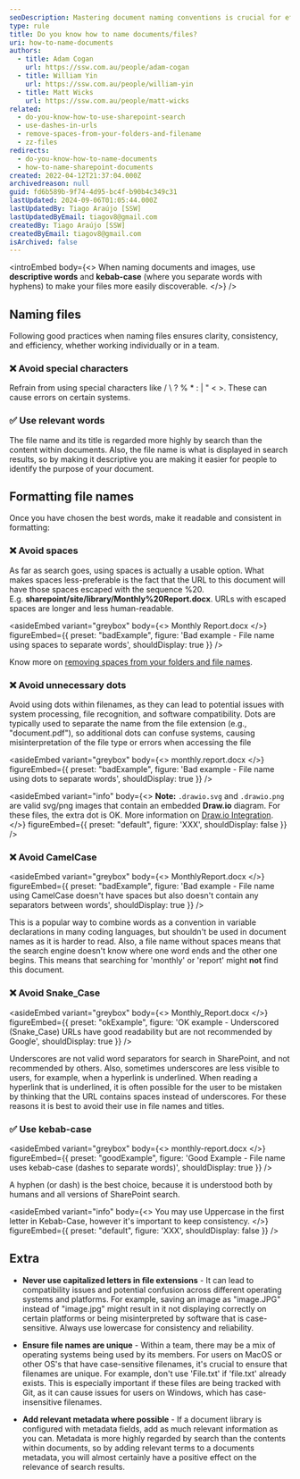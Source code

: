 ```yaml
---
seoDescription: Mastering document naming conventions is crucial for effective SharePoint search and file discovery. Use descriptive words and kebab-case (hyphens) to make your files easily searchable.
type: rule
title: Do you know how to name documents/files?
uri: how-to-name-documents
authors:
  - title: Adam Cogan
    url: https://ssw.com.au/people/adam-cogan
  - title: William Yin
    url: https://ssw.com.au/people/william-yin
  - title: Matt Wicks
    url: https://ssw.com.au/people/matt-wicks
related:
  - do-you-know-how-to-use-sharepoint-search
  - use-dashes-in-urls
  - remove-spaces-from-your-folders-and-filename
  - zz-files
redirects:
  - do-you-know-how-to-name-documents
  - how-to-name-sharepoint-documents
created: 2022-04-12T21:37:04.000Z
archivedreason: null
guid: fd6b589b-9f74-4d95-bc4f-b90b4c349c31
lastUpdated: 2024-09-06T01:05:44.000Z
lastUpdatedBy: Tiago Araújo [SSW]
lastUpdatedByEmail: tiagov8@gmail.com
createdBy: Tiago Araújo [SSW]
createdByEmail: tiagov8@gmail.com
isArchived: false
---
```


<introEmbed
  body={<>
When naming documents and images, use **descriptive words** and **kebab-case** (where you separate words with hyphens) to make your files more easily discoverable.
  </>}
/>
## Naming files

Following good practices when naming files ensures clarity, consistency, and efficiency, whether working individually or in a team.

### ❌ Avoid special characters

Refrain from using special characters like / \ ? % * : | " < >. These can cause errors on certain systems.

### ✅ Use relevant words

The file name and its title is regarded more highly by search than the content within documents. Also, the file name is what is displayed in search results, so by making it descriptive you are making it easier for people to identify the purpose of your document.

## Formatting file names

Once you have chosen the best words, make it readable and consistent in formatting:

### ❌ Avoid spaces

As far as search goes, using spaces is actually a usable option. What makes spaces less-preferable is the fact that the URL to this document will have those spaces escaped with the sequence %20. E.g. **sharepoint/site/library/Monthly%20Report.docx**. URLs with escaped spaces are longer and less human-readable.

<asideEmbed
  variant="greybox"
  body={<>
    Monthly Report.docx
  </>}
  figureEmbed={{
    preset: "badExample",
    figure: 'Bad example - File name using spaces to separate words',
    shouldDisplay: true
  }}
/>

Know more on [removing spaces from your folders and file names](/remove-spaces-from-your-folders-and-filename).

### ❌ Avoid unnecessary dots

Avoid using dots within filenames, as they can lead to potential issues with system processing, file recognition, and software compatibility. Dots are typically used to separate the name from the file extension (e.g., "document.pdf"), so additional dots can confuse systems, causing misinterpretation of the file type or errors when accessing the file

<asideEmbed
  variant="greybox"
  body={<>
    monthly.report.docx
  </>}
  figureEmbed={{
    preset: "badExample",
    figure: 'Bad example - File name using dots to separate words',
    shouldDisplay: true
  }}
/>

<asideEmbed
  variant="info"
  body={<>
    **Note:** `.drawio.svg` and `.drawio.png` are valid svg/png images that contain an embedded **Draw.io** diagram. For these files, the extra dot is OK. More information on [Draw.io Integration](https://marketplace.visualstudio.com/items?itemName=hediet.vscode-drawio).
  </>}
  figureEmbed={{
    preset: "default",
    figure: 'XXX',
    shouldDisplay: false
  }}
/>

### ❌ Avoid CamelCase

<asideEmbed
  variant="greybox"
  body={<>
    MonthlyReport.docx
  </>}
  figureEmbed={{
    preset: "badExample",
    figure: 'Bad example - File name using CamelCase doesn\'t have spaces but also doesn\'t contain any separators between words',
    shouldDisplay: true
  }}
/>

This is a popular way to combine words as a convention in variable declarations in many coding languages, but shouldn't be used in document names as it is harder to read. Also, a file name without spaces means that the search engine doesn't know where one word ends and the other one begins. This means that searching for 'monthly' or 'report' might **not** find this document.

### ❌ Avoid Snake_Case

<asideEmbed
  variant="greybox"
  body={<>
    Monthly_Report.docx
  </>}
  figureEmbed={{
    preset: "okExample",
    figure: 'OK example - Underscored (Snake_Case) URLs have good readability but are not recommended by Google',
    shouldDisplay: true
  }}
/>

Underscores are not valid word separators for search in SharePoint, and not recommended by others. Also, sometimes underscores are less visible to users, for example, when a hyperlink is underlined. When reading a hyperlink that is underlined, it is often possible for the user to be mistaken by thinking that the URL contains spaces instead of underscores. For these reasons it is best to avoid their use in file names and titles.

### ✅ Use kebab-case

<asideEmbed
  variant="greybox"
  body={<>
    monthly-report.docx
  </>}
  figureEmbed={{
    preset: "goodExample",
    figure: 'Good Example - File name uses kebab-case (dashes to separate words)',
    shouldDisplay: true
  }}
/>

A hyphen (or dash) is the best choice, because it is understood both by humans and all versions of SharePoint search.

<asideEmbed
  variant="info"
  body={<>
    You may use Uppercase in the first letter in Kebab-Case, however it's important to keep consistency.
  </>}
  figureEmbed={{
    preset: "default",
    figure: 'XXX',
    shouldDisplay: false
  }}
/>

## Extra

* **Never use capitalized letters in file extensions** - It can lead to compatibility issues and potential confusion across different operating systems and platforms. For example, saving an image as "image.JPG" instead of "image.jpg" might result in it not displaying correctly on certain platforms or being misinterpreted by software that is case-sensitive. Always use lowercase for consistency and reliability.

* **Ensure file names are unique** - Within a team, there may be a mix of operating systems being used by its members. For users on MacOS or other OS's that have case-sensitive filenames, it's crucial to ensure that filenames are unique. For example, don't use 'File.txt' if 'file.txt' already exists. This is especially important if these files are being tracked with Git, as it can cause issues for users on Windows, which has case-insensitive filenames.

* **Add relevant metadata where possible** - If a document library is configured with metadata fields, add as much relevant information as you can. Metadata is more highly regarded by search than the contents within documents, so by adding relevant terms to a documents metadata, you will almost certainly have a positive effect on the relevance of search results.
